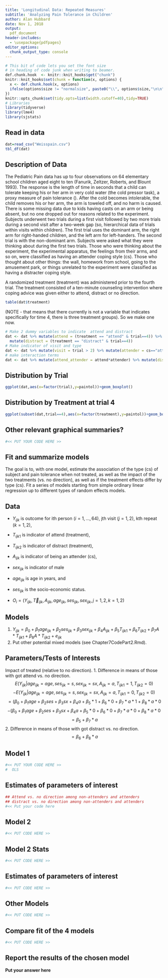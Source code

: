 ```yaml
---
title: 'Longitudinal Data: Repeated Measures'
subtitle: 'Analyzing Pain Tolerance in Children'
author: Alan Hubbard
date: Nov 1, 2018
output: 
  pdf_document
header-includes:
  - \usepackage{pdfpages}
editor_options: 
  chunk_output_type: console
---
```


```r
# This bit of code lets you set the font size
# in heading of code junk when writing to beamer.
def.chunk.hook  <- knitr::knit_hooks$get("chunk")
knitr::knit_hooks$set(chunk = function(x, options) {
  x <- def.chunk.hook(x, options)
  ifelse(options$size != "normalsize", paste0("\\", options$size,"\n\n", x, "\n\n \\normalsize"), x)
})
knitr::opts_chunk$set(tidy.opts=list(width.cutoff=40),tidy=TRUE)
# Libraries
library(tidyverse)
library(lme4)
library(sjstats)
```

## Read in data
```r
dat=read_csv("Weisspain.csv")
tbl_df(dat)
```
## Description of Data
The Pediatric Pain data has up to four observations on 64 elementary school
children aged eight to ten (Fanurik, Zeltzer, Roberts, and Blount 1993). The
response is the length of time in seconds that a child can tolerate keeping
his or her arm in very cold water (the cold pressor task), a proxy measure
of pain tolerance (\texttt{paintol}). After the cold becomes intolerable, the 
child removes his
or her arm, the arm is toweled off, and no harm is caused. There is some
missing data due to kids having casts on an arm or being absent, but no
one dropped out for reasons related to the experiment. Subjects underwent
two trials during a first visit followed by two more trials during a second
visit after a two-week gap (so, hierarchical data of trials within 
visits within children). The first trial uses the dominant arm, the right
arm for right-handed children, and the left arm for left-handers. The second
trial is with the non-dominant arm.
Subjects were asked what they were thinking about during the first two
trials. Those who were thinking about the experiment, the experimental
apparatus, the feelings from their arms, and so on, were classified as having
an attender  coping style (cs). Those who thought about other things:
the wall, homework from school, going to the amusement park, or things
unrelated to the experiment were classified as having a distracter coping
style.

A randomized treatment (treatment) was administered prior to the fourth
trial. The treatment consisted of a ten-minute counseling intervention
where coping advice was given either to attend, distract or no
direction.  

```r
table(dat$treatment)
```



(NOTE - that means that there currently is not a variable that 
indicates specifically for time 4, there is three treatment groups). So we make 
one now.

```r
# Make 2 dummy variables to indicate  attend and distract
dat <- dat %>% mutate(attend = (treatment == "attend" & trial==4)) %>% 
  mutate(distract = (treatment == "distract" & trial==4))
# Make indicator of visit and type 
dat <- dat %>% mutate(visit = trial > 2) %>% mutate(attender = cs=="attender") 
# make interaction terms
dat <- dat %>% mutate(attend_attender = attend*attender) %>% mutate(distract_attender = distract*attender)
```



## Distribution by Trial
```r
ggplot(dat,aes(x=factor(trial),y=paintol))+geom_boxplot() 
```
## Distribution by Treatment at trial 4

```r
ggplot(subset(dat,trial==4),aes(x=factor(treatment),y=paintol))+geom_boxplot() 

```

## Other relevant graphical summaries?

```r
#<< PUT YOUR CODE HERE >>

```
## Fit and summarize models
The goal is to, with one model, estimate the association of the type (cs) of subject 
and pain tolerance when not treated, as well as the impact of the two treatments
(vs. no direction), as well as if the treatment effects differ by type (cs).
Fit a series of models starting from simple ordinary linear regression up to
different types of random effects models.

## Data


- $Y_{ijk}$ is outcome for ith person ($i=1,\ldots,64$), jth visit ($j=1,2$), kth repeat ($k=1,2$), 
- $T_{ijk1}$ is indicator of attend (treatment), 
- $T_{ijk2}$ is indicator of distract (treatment), 
- $A_{ijk}$ is indicator of being an attender (cs), 
- $sex_{ijk}$ is indicator of male
- $age_{ijk}$ is age in years, and 
- $ses_{ijk}$ is the socio-economic status.

- $O_i = (Y_{ijk},\vec{T}_{ijk},A_{ijk},age_{ijk},ses_{ijk},sex_{ijk},j=1,2, k=1,2)$

## Models
1. $Y_{ijk} = \beta_0+\beta_1 age_{ijk} + \beta_2 ses_{ijk}+\beta_3 sex_{ijk} +\beta_4 A_{ijk}+\beta_5 T_{ijk1}+\beta_6 T_{ijk2}+\beta_7 A*T_{ijk1} + \beta_8 A*T_{ijk2} + e_{ijk}$
2. Put other potential mixed models (see Chapter7CodePart2.Rmd).

## Parameters/Tests of Interests

Impact of treated (relative to no direction).
1. Difference in means of those with got attend vs. no direction.
$$E(Y_{ijk}|age_{ijk}=age, ses_{ijk}=s,sex_{ijk}=sx, A_{ijk}=a,T_{ijk1}=1,T_{ijk2}=0) $$
$$-E(Y_{ijk}|age_{ijk}=age, ses_{ijk}=s,sex_{ijk}=sx,A_{ijk}=a,T_{ijk1}=0,T_{ijk2}=0) $$
$$ = (\beta_0+\beta_1 age + \beta_2 ses + \beta_3 sx + \beta_4 a+ \beta_5 * 1+ \beta_6*0+\beta_7*a*1+\beta_8*a*0 $$
$$ - (\beta_0+\beta_1 age + \beta_2 ses +\beta_3 sx + \beta_4 a+ \beta_5 * 0+ \beta_6*0+\beta_7*a*0+\beta_8*a*0 $$
$$ =  \beta_5 +\beta_7*a $$
2. Difference in means of those with got distract vs. no direction.
$$ =  \beta_6 +\beta_8*a $$


## Model 1
```r
#<< PUT YOUR CODE HERE >>
#  OLS
```


## Estimates of parameters of interest
```r
## Attend vs. no direction among non-attenders and attenders
## distract vs. no direction among non-attenders and attenders
#<< Put your code here 

```

## Model 2
```r
#<< PUT CODE HERE >>
```

## Model 2 Stats
```r
#<< PUT CODE HERE >>
```



## Estimates of parameters of interest
```r
#<< PUT CODE HERE >>
```

## Other Models
```r
#<< PUT CODE HERE >>
```


## Compare fit of the 4 models

```r
#<< PUT CODE HERE >>
```

## Report the results of the chosen model

**Put your answer here**



